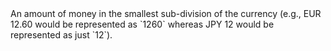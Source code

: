   

  

<ResponseField name="Amount" type="integer" >    
An amount of money in the smallest sub-division of the currency (e.g., EUR 12.60 would be represented as `1260` whereas JPY 12 would be represented as just `12`). 
</ResponseField>